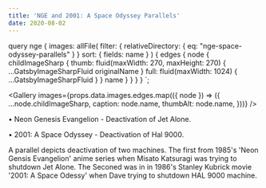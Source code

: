 ```yaml
---
title: 'NGE and 2001: A Space Odyssey Parallels'
date: 2020-08-02
---
```



  query nge {
    images: allFile(
      filter: { relativeDirectory: { eq: "nge-space-odyssey-parallels" } }
      sort: { fields: name }
    ) {
      edges {
        node {
          childImageSharp {
            thumb: fluid(maxWidth: 270, maxHeight: 270) {
              ...GatsbyImageSharpFluid
              originalName
            }
            full: fluid(maxWidth: 1024) {
              ...GatsbyImageSharpFluid
            }
          }
          name
        }
      }
    }
  }
`;

<Gallery
  images={props.data.images.edges.map(({ node }) => ({
    ...node.childImageSharp,
    caption: node.name,
    thumbAlt: node.name,
  }))}
/>

• Neon Genesis Evangelion - Deactivation of Jet Alone.

• 2001: A Space Odyssey - Deactivation of Hal 9000.

A parallel depicts deactivation of two machines. The first from 1985's 'Neon Gensis Evangelion' anime series when Misato Katsuragi was trying to shutdown Jet Alone.
The Seconed was in in 1986's Stanley Kubrick movie '2001: A Space Odessy' when Dave trying to shutdown HAL 9000 machine.
